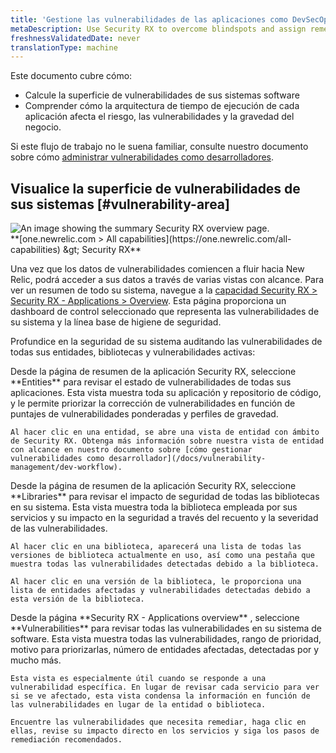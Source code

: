 ```yaml
---
title: 'Gestione las vulnerabilidades de las aplicaciones como DevSecOps, plataforma o equipo de seguridad.'
metaDescription: Use Security RX to overcome blindspots and assign remediation to developers as a security team.
freshnessValidatedDate: never
translationType: machine
---
```


Este documento cubre cómo:

* Calcule la superficie de vulnerabilidades de sus sistemas software
* Comprender cómo la arquitectura de tiempo de ejecución de cada aplicación afecta el riesgo, las vulnerabilidades y la gravedad del negocio.

Si este flujo de trabajo no le suena familiar, consulte nuestro documento sobre cómo [administrar vulnerabilidades como desarrolladores](/docs/vulnerability-management/dev-workflow).

## Visualice la superficie de vulnerabilidades de sus sistemas [#vulnerability-area]

<img title="Security RX overview" alt="An image showing the summary Security RX overview page." src="/images/security_app-overview.webp" />

<figcaption>
  <DNT>
    **[one.newrelic.com &gt; All capabilities](https://one.newrelic.com/all-capabilities) &amp;gt; Security RX**
  </DNT>
</figcaption>

Una vez que los datos de vulnerabilidades comiencen a fluir hacia New Relic, podrá acceder a sus datos a través de varias vistas con alcance. Para ver un resumen de todo su sistema, navegue a la [capacidad Security RX &gt; Security RX - Applications &gt; Overview](https://one.newrelic.com/vulnerability-management/apm-summary). Esta página proporciona un dashboard de control seleccionado que representa las vulnerabilidades de su sistema y la línea base de higiene de seguridad.

Profundice en la seguridad de su sistema auditando las vulnerabilidades de todas sus entidades, bibliotecas y vulnerabilidades activas:

<CollapserGroup>
  <Collapser className="freq-link" id="entity" title="Gestiona las vulnerabilidades de toda tu entidad.">
    Desde la página de resumen de la aplicación Security RX, seleccione <DNT>**Entities**</DNT> para revisar el estado de vulnerabilidades de todas sus aplicaciones. Esta vista muestra toda su aplicación y repositorio de código, y le permite priorizar la corrección de vulnerabilidades en función de puntajes de vulnerabilidades ponderadas y perfiles de gravedad.

    Al hacer clic en una entidad, se abre una vista de entidad con ámbito de Security RX. Obtenga más información sobre nuestra vista de entidad con alcance en nuestro documento sobre [cómo gestionar vulnerabilidades como desarrollador](/docs/vulnerability-management/dev-workflow).
  </Collapser>

  <Collapser className="freq-link" id="library" title="Comprender el impacto de la seguridad en la biblioteca">
    Desde la página de resumen de la aplicación Security RX, seleccione <DNT>**Libraries**</DNT> para revisar el impacto de seguridad de todas las bibliotecas en su sistema. Esta vista muestra toda la biblioteca empleada por sus servicios y su impacto en la seguridad a través del recuento y la severidad de las vulnerabilidades.

    Al hacer clic en una biblioteca, aparecerá una lista de todas las versiones de biblioteca actualmente en uso, así como una pestaña que muestra todas las vulnerabilidades detectadas debido a la biblioteca.

    Al hacer clic en una versión de la biblioteca, le proporciona una lista de entidades afectadas y vulnerabilidades detectadas debido a esta versión de la biblioteca.
  </Collapser>

  <Collapser className="freq-link" id="vuln" title="Gestionar vulnerabilidades específicas">
    Desde la página <DNT>**Security RX - Applications overview**</DNT> , seleccione <DNT>**Vulnerabilities**</DNT> para revisar todas las vulnerabilidades en su sistema de software. Esta vista muestra todas las vulnerabilidades, rango de prioridad, motivo para priorizarlas, número de entidades afectadas, detectadas por y mucho más.

    Esta vista es especialmente útil cuando se responde a una vulnerabilidad específica. En lugar de revisar cada servicio para ver si se ve afectado, esta vista condensa la información en función de las vulnerabilidades en lugar de la entidad o biblioteca.

    Encuentre las vulnerabilidades que necesita remediar, haga clic en ellas, revise su impacto directo en los servicios y siga los pasos de remediación recomendados.
  </Collapser>
</CollapserGroup>